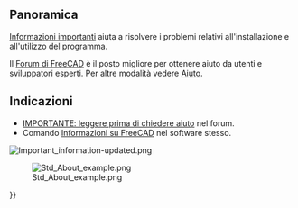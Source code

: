 <languages/>

<span id="Overview"></span>
==Panoramica==

[[Important information/it|Informazioni importanti]] aiuta a risolvere i problemi relativi all'installazione e all'utilizzo del programma. 

Il [https://forum.freecad.org/viewforum.php?f=3 Forum di FreeCAD] è il posto migliore per ottenere aiuto da utenti e sviluppatori esperti. Per altre modalità vedere [[Help/it|Aiuto]].

<span id="Directions"></span>
==Indicazioni==

{{VeryImportantMessage|Prima di chiedere aiuto, seguire questi link o fare clic sulle immagini/didascalie sottostanti}}
* [https://forum.freecad.org/viewtopic.php?f=3&t=2264 IMPORTANTE: leggere prima di chiedere aiuto] nel forum.
* Comando [[Std_About/it|Informazioni su FreeCAD]] nel software stesso.
[[File:Important_information-updated.png|link=https://forum.freecad.org/viewtopic.php?f=3&t=2264]]
{{Caption|align=center|La richiesta di informazioni importanti si trova nella parte superiore di ogni sottoforum. Fare clic sull'immagine qui sopra per seguire il collegamento.}}

[[File:Std_About_example.png|center|link=Std_About]]

{{Caption|align=center|Finestra con le informazioni "[[Std_About/it|Informazioni su FreeeCAD]]" nel software. Non scattare una foto di questa finestra;<br/>Fare clic sul pulsante {{Button|Copia negli appunti}} per poter incollare le informazioni assieme alla propria richiesta di aiuto.}}

{{Userdocnavi{{#translation:}}}}